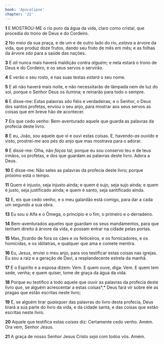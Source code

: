 ```yaml
---
book: 'Apocalipse'
chapter: '22'
---
```


**1** E MOSTROU-ME o rio puro da água da vida, claro como cristal, que procedia do trono de Deus e do Cordeiro.

**2** No meio da sua praça, e de um e de outro lado do rio, _estava_ a árvore da vida, que produz doze frutos, dando seu fruto de mês em mês; e as folhas da árvore _são_ para a saúde das nações.

**3** E _ali_ nunca mais haverá maldição contra _alguém;_ e nela estará o trono de Deus e do Cordeiro, e os seus servos o servirão.

**4** E verão o seu rosto, e nas suas testas _estará_ o seu nome.

**5** E ali não haverá mais noite, e não necessitarão de lâmpada nem de luz do sol, porque o Senhor Deus os ilumina; e reinarão para todo o sempre.

**6** E disse-me: Estas palavras _são_ fiéis e verdadeiras; e o Senhor, o Deus dos santos profetas, enviou o seu anjo, para mostrar aos seus servos as coisas que em breve hão de acontecer.

**7** Eis que cedo venho: Bem-aventurado aquele que guarda as palavras da profecia deste livro.

**8** E eu, João, _sou_ aquele que vi e ouvi estas coisas. E, havendo-_as_ ouvido e visto, prostrei-me aos pés do anjo que mas mostrava para o adorar.

**9** E disse-me: Olha, não _faças_ tal; porque eu sou conservo teu e de teus irmãos, os profetas, e dos que guardam as palavras deste livro. Adora a Deus.

**10** E disse-me: Não seles as palavras da profecia deste livro; porque próximo está o tempo.

**11** Quem é injusto, seja injusto ainda; e quem é sujo, seja sujo ainda; e quem é justo, seja justificado ainda; e quem é santo, seja santificado ainda.

**12** E, eis que cedo venho, e o meu galardão está comigo, para dar a cada um segundo a sua obra.

**13** Eu sou o Alfa e o Ômega, o princípio e o fim, o primeiro e o derradeiro.

**14** Bem-aventurados aqueles que guardam os seus mandamentos, para que tenham direito à árvore da vida, e possam entrar na cidade pelas portas.

**15** Mas, _ficarão_ de fora os cães e os feiticeiros, e os fornicadores, e os homicidas, e os idólatras, e qualquer que ama e comete mentira.

**16** Eu, Jesus, enviei o meu anjo, para vos testificar estas coisas nas igrejas. Eu sou a raiz e a geração de Davi, a resplandecente estrela da manhã.

**17** E o Espírito e a esposa dizem: Vem. E quem ouve, diga: Vem. E quem tem sede, venha; e quem quiser, tome de graça da água da vida.

**18** Porque eu testifico a todo aquele que ouvir as palavras da profecia deste livro _que_, se alguém acrescentar a estas coisas*,* Deus fará vir sobre ele as pragas que estão escritas neste livro;

**19** E, se alguém tirar _quaisquer_ das palavras do livro desta profecia, Deus tirará a sua parte do livro da vida, e da cidade santa, e das coisas que estão escritas neste livro.

**20** Aquele que testifica estas _coisas_ diz: Certamente cedo venho. Amém. Ora vem, Senhor Jesus.

**21** A graça de nosso Senhor Jesus Cristo _seja_ com todos vós. Amém.
